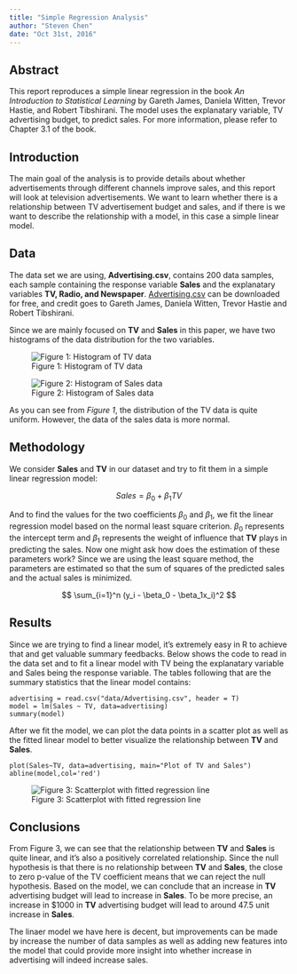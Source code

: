 ```yaml
---
title: "Simple Regression Analysis"
author: "Steven Chen"
date: "Oct 31st, 2016"
---
```


## Abstract
This report reproduces a simple linear regression in the book _An Introduction to Statistical Learning_ by Gareth James, Daniela Witten, Trevor Hastie, and Robert Tibshirani. The model uses the explanatary variable, TV advertising budget, to predict sales. For more information, please refer to Chapter 3.1 of the book.

## Introduction
The main goal of the analysis is to provide details about whether advertisements through different channels improve sales, and this report will look at television advertisements. We want to learn whether there is a relationship between TV advertisement budget and sales, and if there is we want to describe the relationship with a model, in this case a simple linear model.

## Data
The data set we are using, __Advertising.csv__, contains 200 data samples, each sample containing the response variable __Sales__ and the explanatary variables __TV, Radio, and Newspaper__. [Advertising.csv](http://www-bcf.usc.edu/~gareth/ISL/Advertising.csv) can be downloaded for free, and credit goes to Gareth James, Daniela Witten, Trevor Hastie and Robert Tibshirani. 

Since we are mainly focused on __TV__ and __Sales__ in this paper, we have two histograms of the data distribution for the two variables.

![Figure 1: Histogram of TV data](../images/histogram-tv.png)


![Figure 2: Histogram of Sales data](../images/histogram-sales.png)


As you can see from _Figure 1_, the distribution of the TV data is quite uniform. However, the data of the sales data is more normal.

## Methodology
We consider __Sales__ and __TV__ in our dataset and try to fit them in a simple linear regression model:

$$ Sales = \beta_0 + \beta_1TV $$

And to find the values for the two coefficients $\beta_0$ and $\beta_1$, we fit the linear regression model based on the normal least square criterion. $\beta_0$ represents the intercept term and $\beta_1$ represents the weight of influence that __TV__ plays in predicting the sales. Now one might ask how does the estimation of these parameters work? Since we are using the least square method, the parameters are estimated so that the sum of squares of the predicted sales and the actual sales is minimized.

$$ \sum_{i=1}^n (y_i - \beta_0 - \beta_1x_i)^2 $$  


## Results

Since we are trying to find a linear model, it's extremely easy in R to achieve that and get valuable summary feedbacks. Below shows the code to read in the data set and to fit a linear model with TV being the explanatary variable and Sales being the response variable. The tables following that are the summary statistics that the linear model contains:

```
advertising = read.csv("data/Advertising.csv", header = T)
model = lm(Sales ~ TV, data=advertising)
summary(model)
```

\begin{table}[ht]
\centering
\begin{tabular}{rrrrr}
  \hline
 & Estimate & Std. Error & t value & Pr($>$$|$t$|$) \\ 
  \hline
(Intercept) & 7.0326 & 0.4578 & 15.36 & 0.0000 \\ 
  TV & 0.0475 & 0.0027 & 17.67 & 0.0000 \\ 
   \hline
\end{tabular}
\end{table}

\begin{table}[ht]
\centering
\begin{tabular}{rrrrr}
  \hline
 Quantity & Value \\ 
  \hline
Residual standard error: & 3.259  \\ 
  R-squared: &  0.6119 \\
  F-statistic: & 312.1  \\ 
   \hline
\end{tabular}
\end{table}

After we fit the model, we can plot the data points in a scatter plot as well as the fitted linear model to better visualize the relationship between __TV__ and __Sales__.

```
plot(Sales~TV, data=advertising, main="Plot of TV and Sales")
abline(model,col='red')
```

![Figure 3: Scatterplot with fitted regression line](../images/scatterplot-tv-sales.png)


## Conclusions

From Figure 3, we can see that the relationship between __TV__ and __Sales__ is quite linear, and it's also a positively correlated relationship. Since the null hypothesis is that there is no relationship between __TV__ and __Sales__, the close to zero p-value of the TV coefficient means that we can reject the null hypothesis. Based on the model, we can conclude that an increase in __TV__ advertising budget will lead to increase in __Sales__. To be more precise, an increase in $1000 in __TV__ advertising budget will lead to around 47.5 unit increase in __Sales__. 

The linaer model we have here is decent, but improvements can be made by increase the number of data samples as well as adding new features into the model that could provide more insight into whether increase in advertising will indeed increase sales. 
